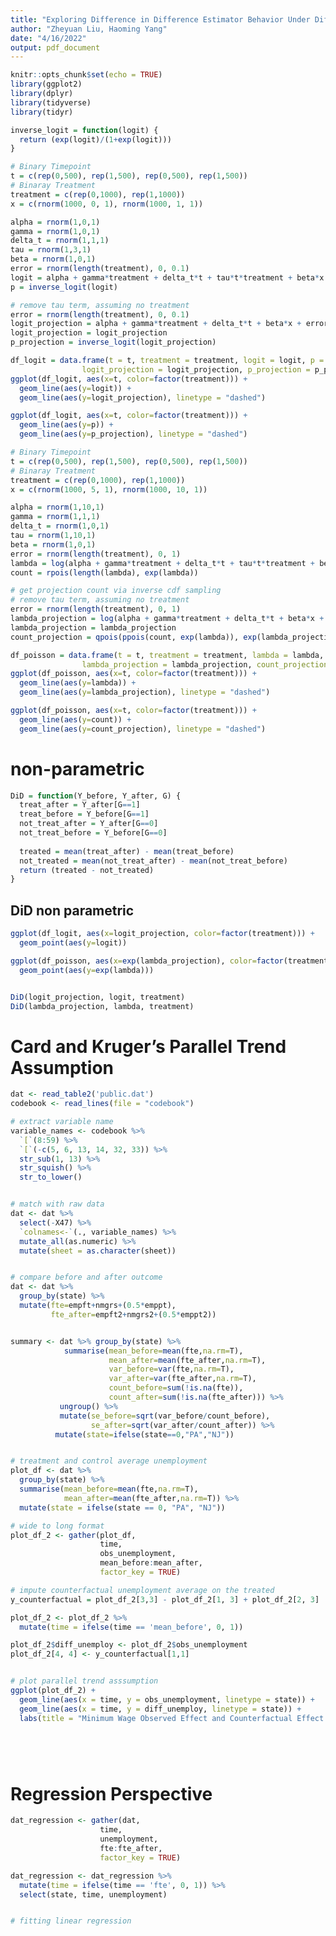 ```yaml
---
title: "Exploring Difference in Difference Estimator Behavior Under Different Settings"
author: "Zheyuan Liu, Haoming Yang"
date: "4/16/2022"
output: pdf_document
---
```


```r
knitr::opts_chunk$set(echo = TRUE)
library(ggplot2)
library(dplyr)
library(tidyverse)
library(tidyr)
```


```r
inverse_logit = function(logit) {
  return (exp(logit)/(1+exp(logit)))
}
```

```r
# Binary Timepoint
t = c(rep(0,500), rep(1,500), rep(0,500), rep(1,500))
# Binaray Treatment
treatment = c(rep(0,1000), rep(1,1000))
x = c(rnorm(1000, 0, 1), rnorm(1000, 1, 1))

alpha = rnorm(1,0,1)
gamma = rnorm(1,0,1)
delta_t = rnorm(1,1,1)
tau = rnorm(1,3,1)
beta = rnorm(1,0,1)
error = rnorm(length(treatment), 0, 0.1)
logit = alpha + gamma*treatment + delta_t*t + tau*t*treatment + beta*x + error
p = inverse_logit(logit)

# remove tau term, assuming no treatment
error = rnorm(length(treatment), 0, 0.1)
logit_projection = alpha + gamma*treatment + delta_t*t + beta*x + error*t
logit_projection = logit_projection
p_projection = inverse_logit(logit_projection)
```

```r
df_logit = data.frame(t = t, treatment = treatment, logit = logit, p = p, 
                logit_projection = logit_projection, p_projection = p_projection)
ggplot(df_logit, aes(x=t, color=factor(treatment))) + 
  geom_line(aes(y=logit)) + 
  geom_line(aes(y=logit_projection), linetype = "dashed")

ggplot(df_logit, aes(x=t, color=factor(treatment))) + 
  geom_line(aes(y=p)) + 
  geom_line(aes(y=p_projection), linetype = "dashed")

```

```r
# Binary Timepoint
t = c(rep(0,500), rep(1,500), rep(0,500), rep(1,500))
# Binaray Treatment
treatment = c(rep(0,1000), rep(1,1000))
x = c(rnorm(1000, 5, 1), rnorm(1000, 10, 1))

alpha = rnorm(1,10,1)
gamma = rnorm(1,1,1)
delta_t = rnorm(1,0,1)
tau = rnorm(1,10,1)
beta = rnorm(1,0,1)
error = rnorm(length(treatment), 0, 1)
lambda = log(alpha + gamma*treatment + delta_t*t + tau*t*treatment + beta*x + error)
count = rpois(length(lambda), exp(lambda))

# get projection count via inverse cdf sampling
# remove tau term, assuming no treatment
error = rnorm(length(treatment), 0, 1)
lambda_projection = log(alpha + gamma*treatment + delta_t*t + beta*x + error)
lambda_projection = lambda_projection
count_projection = qpois(ppois(count, exp(lambda)), exp(lambda_projection))
```

```r
df_poisson = data.frame(t = t, treatment = treatment, lambda = lambda, count = count, 
                lambda_projection = lambda_projection, count_projection = count_projection)
ggplot(df_poisson, aes(x=t, color=factor(treatment))) + 
  geom_line(aes(y=lambda)) + 
  geom_line(aes(y=lambda_projection), linetype = "dashed")

ggplot(df_poisson, aes(x=t, color=factor(treatment))) + 
  geom_line(aes(y=count)) + 
  geom_line(aes(y=count_projection), linetype = "dashed")
```
# non-parametric
```r
DiD = function(Y_before, Y_after, G) {
  treat_after = Y_after[G==1] 
  treat_before = Y_before[G==1] 
  not_treat_after = Y_after[G==0]  
  not_treat_before = Y_before[G==0] 
  
  treated = mean(treat_after) - mean(treat_before)
  not_treated = mean(not_treat_after) - mean(not_treat_before)
  return (treated - not_treated)
}
```


## DiD non parametric
```r
ggplot(df_logit, aes(x=logit_projection, color=factor(treatment))) + 
  geom_point(aes(y=logit))

ggplot(df_poisson, aes(x=exp(lambda_projection), color=factor(treatment))) + 
  geom_point(aes(y=exp(lambda)))


DiD(logit_projection, logit, treatment)
DiD(lambda_projection, lambda, treatment)
```



# Card and Kruger's Parallel Trend Assumption 
```r

dat <- read_table2('public.dat')
codebook <- read_lines(file = "codebook")

# extract variable name
variable_names <- codebook %>%
  `[`(8:59) %>%
  `[`(-c(5, 6, 13, 14, 32, 33)) %>%
  str_sub(1, 13) %>%
  str_squish() %>%
  str_to_lower()


# match with raw data
dat <- dat %>%
  select(-X47) %>%
  `colnames<-`(., variable_names) %>%
  mutate_all(as.numeric) %>%
  mutate(sheet = as.character(sheet))


# compare before and after outcome
dat <- dat %>% 
  group_by(state) %>% 
  mutate(fte=empft+nmgrs+(0.5*emppt),
         fte_after=empft2+nmgrs2+(0.5*emppt2)) 


summary <- dat %>% group_by(state) %>% 
            summarise(mean_before=mean(fte,na.rm=T),
                      mean_after=mean(fte_after,na.rm=T),
                      var_before=var(fte,na.rm=T),
                      var_after=var(fte_after,na.rm=T),
                      count_before=sum(!is.na(fte)),
                      count_after=sum(!is.na(fte_after))) %>%
           ungroup() %>%
           mutate(se_before=sqrt(var_before/count_before),
                  se_after=sqrt(var_after/count_after)) %>%
          mutate(state=ifelse(state==0,"PA","NJ")) 


# treatment and control average unemployment
plot_df <- dat %>%
  group_by(state) %>% 
  summarise(mean_before=mean(fte,na.rm=T),
            mean_after=mean(fte_after,na.rm=T)) %>%
  mutate(state = ifelse(state == 0, "PA", "NJ")) 

# wide to long format 
plot_df_2 <- gather(plot_df, 
                    time, 
                    obs_unemployment, 
                    mean_before:mean_after, 
                    factor_key = TRUE) 

# impute counterfactual unemployment average on the treated 
y_counterfactual = plot_df_2[3,3] - plot_df_2[1, 3] + plot_df_2[2, 3]

plot_df_2 <- plot_df_2 %>%
  mutate(time = ifelse(time == 'mean_before', 0, 1))

plot_df_2$diff_unemploy <- plot_df_2$obs_unemployment
plot_df_2[4, 4] <- y_counterfactual[1,1]


# plot parallel trend asssumption 
ggplot(plot_df_2) +
  geom_line(aes(x = time, y = obs_unemployment, linetype = state)) +
  geom_line(aes(x = time, y = diff_unemploy, linetype = state)) +
  labs(title = "Minimum Wage Observed Effect and Counterfactual Effect on NJ and PA ")



  
```






# Regression Perspective 
```r
dat_regression <- gather(dat, 
                    time, 
                    unemployment, 
                    fte:fte_after, 
                    factor_key = TRUE) 

dat_regression <- dat_regression %>%
  mutate(time = ifelse(time == 'fte', 0, 1)) %>%
  select(state, time, unemployment)


# fitting linear regression 
```


